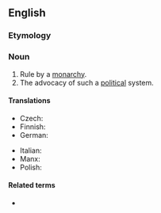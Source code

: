 ==English==
{{wikipedia}}

===Etymology===
{{bor|en|fr|monarchisme}}

===Noun===
{{en-noun|~}}

# Rule by a [[monarchy]].
# The advocacy of such a [[political]] system.

====Translations====
{{trans-top|advocacy of the monarchistic political system}}
* Czech: {{t|cs|monarchismus|m}}
* Finnish: {{t|fi|monarkismi}}
* German: {{t|de|Monarchismus|m}}
{{trans-mid}}
* Italian: {{t+|it|monarchismo|m}}
* Manx: {{t|gv|ard-reeaghys|m}}
* Polish: {{t|pl|monarchizm|m}}
{{trans-bottom}}

====Related terms====
* {{l|en|monarchist}}
